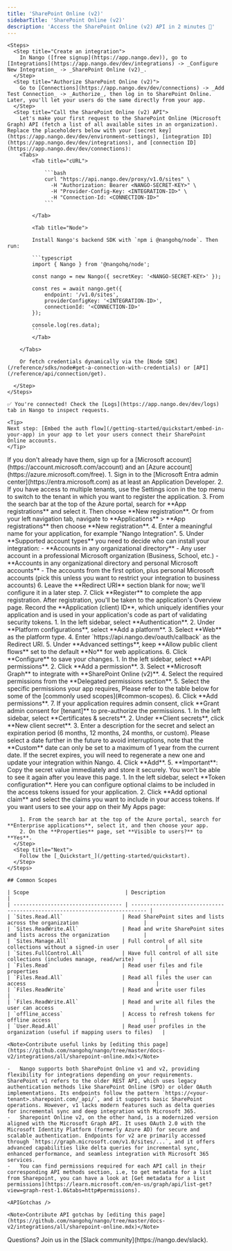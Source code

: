 ```yaml
---
title: 'SharePoint Online (v2)'
sidebarTitle: 'SharePoint Online (v2)'
description: 'Access the SharePoint Online (v2) API in 2 minutes 💨'
---
```



<Tabs>
  <Tab title="🚀 Quickstart">
    

    <Steps>
      <Step title="Create an integration">
        In Nango ([free signup](https://app.nango.dev)), go to [Integrations](https://app.nango.dev/dev/integrations) -> _Configure New Integration_ -> _SharePoint Online (v2)_.
      </Step>
      <Step title="Authorize SharePoint Online (v2)">
        Go to [Connections](https://app.nango.dev/dev/connections) -> _Add Test Connection_ -> _Authorize_, then log in to SharePoint Online. Later, you'll let your users do the same directly from your app.
      </Step>
      <Step title="Call the SharePoint Online (v2) API">
        Let's make your first request to the SharePoint Online (Microsoft Graph) API (fetch a list of all available sites in an organization). Replace the placeholders below with your [secret key](https://app.nango.dev/dev/environment-settings), [integration ID](https://app.nango.dev/dev/integrations), and [connection ID](https://app.nango.dev/dev/connections):
        <Tabs>
            <Tab title="cURL">

                ```bash
                curl "https://api.nango.dev/proxy/v1.0/sites" \
                  -H "Authorization: Bearer <NANGO-SECRET-KEY>" \
                  -H "Provider-Config-Key: <INTEGRATION-ID>" \
                  -H "Connection-Id: <CONNECTION-ID>"
                ```

            </Tab>

            <Tab title="Node">

            Install Nango's backend SDK with `npm i @nangohq/node`. Then run:

            ```typescript
            import { Nango } from '@nangohq/node';

            const nango = new Nango({ secretKey: '<NANGO-SECRET-KEY>' });

            const res = await nango.get({
                endpoint: '/v1.0/sites',
                providerConfigKey: '<INTEGRATION-ID>',
                connectionId: '<CONNECTION-ID>'
            });

            console.log(res.data);
            ```
            </Tab>

        </Tabs>

        Or fetch credentials dynamically via the [Node SDK](/reference/sdks/node#get-a-connection-with-credentials) or [API](/reference/api/connection/get).

      </Step>
    </Steps>

    ✅ You're connected! Check the [Logs](https://app.nango.dev/dev/logs) tab in Nango to inspect requests.

    <Tip>
    Next step: [Embed the auth flow](/getting-started/quickstart/embed-in-your-app) in your app to let your users connect their SharePoint Online accounts.
    </Tip>
  </Tab>
  <Tab title="🧑‍💻 OAuth app setup">
    <Steps>
      <Step title="Create a Microsoft account and Azure account">
        If you don't already have them, sign up for a [Microsoft account](https://account.microsoft.com/account) and an [Azure account](https://azure.microsoft.com/free).
      </Step>
      <Step title="Register an application in Microsoft Entra ID">
        1. Sign in to the [Microsoft Entra admin center](https://entra.microsoft.com) as at least an Application Developer.
        2. If you have access to multiple tenants, use the Settings icon in the top menu to switch to the tenant in which you want to register the application.
        3. From the search bar at the top of the Azure portal, search for **App registrations** and select it. Then choose **New registration**. Or from your left navigation tab, navigate to **Applications** > **App registrations** then choose **New registration**.
        4. Enter a meaningful name for your application, for example "Nango Integration".
        5. Under **Supported account types** you need to decide who can install your integration:
           - **Accounts in any organizational directory** - Any user account in a professional Microsoft organization (Business, School, etc.)
           - **Accounts in any organizational directory and personal Microsoft accounts** - The accounts from the first option, plus personal Microsoft accounts (pick this unless you want to restrict your integration to business accounts)
        6. Leave the **Redirect URI** section blank for now; we'll configure it in a later step.
        7. Click **Register** to complete the app registration.
      </Step>
      <Step title="Note your application (client) ID">
        After registration, you'll be taken to the application's Overview page. Record the **Application (client) ID**, which uniquely identifies your application and is used in your application's code as part of validating security tokens.
      </Step>
      <Step title="Add a redirect URI">
        1. In the left sidebar, select **Authentication**.
        2. Under **Platform configurations**, select **Add a platform**.
        3. Select **Web** as the platform type.
        4. Enter `https://api.nango.dev/oauth/callback` as the Redirect URI.
        5. Under **Advanced settings**, keep **Allow public client flows** set to the default **No** for web applications.
        6. Click **Configure** to save your changes.
      </Step>
      <Step title="Add API permissions">
        1. In the left sidebar, select **API permissions**.
        2. Click **Add a permission**.
        3. Select **Microsoft Graph** to integrate with **SharePoint Online (v2)**.
        4. Select the required permissions from the **Delegated permissions section**.
        5. Select the specific permissions your app requires, Please refer to the table below for some of the [commonly used scopes](#common-scopes).
        6. Click **Add permissions**.
        7. If your application requires admin consent, click **Grant admin consent for [tenant]** to pre-authorize the permissions.
      </Step>
      <Step title="Create a client secret">
        1. In the left sidebar, select **Certificates & secrets**.
        2. Under **Client secrets**, click **New client secret**.
        3. Enter a description for the secret and select an expiration period (6 months, 12 months, 24 months, or custom). Please select a date further in the future to avoid interruptions, note that the **Custom** date can only be set to a maximum of 1 year from the current date. If the secret expires, you will need to regenerate a new one and update your integration within Nango.
        4. Click **Add**.
        5. **Important**: Copy the secret value immediately and store it securely. You won't be able to see it again after you leave this page.
      </Step>
      <Step title="Configure token settings (optional)">
        1. In the left sidebar, select **Token configuration**. Here you can configure optional claims to be included in the access tokens issued for your application.
        2. Click **Add optional claim** and select the claims you want to include in your access tokens.
      </Step>
      <Step title="Configure app visibility (optional)">
        If you want users to see your app on their My Apps page:

        1. From the search bar at the top of the Azure portal, search for **Enterprise applications**, select it, and then choose your app.
        2. On the **Properties** page, set **Visible to users?** to **Yes**.
      </Step>
      <Step title="Next">
        Follow the [_Quickstart_](/getting-started/quickstart).
      </Step>
    </Steps>

    ## Common Scopes

    | Scope                               | Description                                                                 |
    | ----------------------------------- | --------------------------------------------------------------------------- |
    | `Sites.Read.All`                   | Read SharePoint sites and lists across the organization                     |
    | `Sites.ReadWrite.All`              | Read and write SharePoint sites and lists across the organization           |
    | `Sites.Manage.All`                 | Full control of all site collections without a signed-in user               |
    | `Sites.FullControl.All`            | Have full control of all site collections (includes manage, read/write)     |
    | `Files.Read`                       | Read user files and file properties                                         |
    | `Files.Read.All`                   | Read all files the user can access                                          |
    | `Files.ReadWrite`                  | Read and write user files                                                   |
    | `Files.ReadWrite.All`              | Read and write all files the user can access                                |
    | `offline_access`                   | Access to refresh tokens for offline access                                 |
    | `User.Read.All`                    | Read user profiles in the organization (useful if mapping users to files)   |

  </Tab>
  <Tab title="🔗 Useful links">
    <UsefulLinks />

    <Note>Contribute useful links by [editing this page](https://github.com/nangohq/nango/tree/master/docs-v2/integrations/all/sharepoint-online.mdx)</Note>
  </Tab>
  <Tab title="🚨 API gotchas">


    -   Nango supports both SharePoint Online v1 and v2, providing flexibility for integrations depending on your requirements. SharePoint v1 refers to the older REST API, which uses legacy authentication methods like SharePoint Online (SPO) or older OAuth implementations. Its endpoints follow the pattern `https://<your-tenant>.sharepoint.com/_api/`, and it supports basic SharePoint operations. However, v1 lacks modern features such as delta queries for incremental sync and deep integration with Microsoft 365.
    -   Sharepoint Online v2, on the other hand, is a modernized version aligned with the Microsoft Graph API. It uses OAuth 2.0 with the Microsoft Identity Platform (formerly Azure AD) for secure and scalable authentication. Endpoints for v2 are primarily accessed through `https://graph.microsoft.com/v1.0/sites/...`, and it offers advanced capabilities like delta queries for incremental sync, enhanced performance, and seamless integration with Microsoft 365 services.
    -   You can find permissions required for each API call in their corresponding API methods section, i.e, to get metadata for a list from Sharepoint, you can have a look at [Get metadata for a list permissions](https://learn.microsoft.com/en-us/graph/api/list-get?view=graph-rest-1.0&tabs=http#permissions).

    <APIGotchas />

    <Note>Contribute API gotchas by [editing this page](https://github.com/nangohq/nango/tree/master/docs-v2/integrations/all/sharepoint-online.mdx)</Note>
  </Tab>
</Tabs>

<Info>
    Questions? Join us in the [Slack community](https://nango.dev/slack).
</Info>
